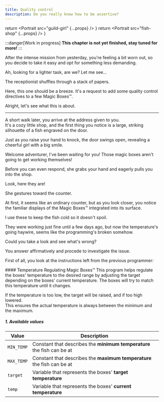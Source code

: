 ```yaml
---
title: Quality control
description: Do you really know how to be assertive?
---
```




  return <Portrait 
    src="guild-girl" 
    {...props} 
  />
}
  return <Portrait 
    src="fish-shop" 
    {...props} 
  />
}

:::danger[Work in progress]
**This chapter is not yet finished, stay tuned for more!**
:::

After the intense mission from yesterday, you're feeling a bit worn out, so you decide to take it easy and opt for something less demanding.

<Guild>
Ah, looking for a lighter task, are we? Let me see...
</Guild>

The receptionist shuffles through a stack of papers.

<Guild>
Here, this one should be a breeze.  
It's a request to add some quality control directives to a few Magic Boxes™.  
</Guild>

Alright, let's see what this is about.

---

A short walk later, you arrive at the address given to you.  
It's a cozy little shop, and the first thing you notice is a large, striking silhouette of a fish engraved on the door.

Just as you raise your hand to knock, the door swings open, revealing a cheerful girl with a big smile.

<Fish>
Welcome adventurer, I've been waiting for you!  
Those magic boxes aren't going to get working themselves!
</Fish>

Before you can even respond, she grabs your hand and eagerly pulls you into the shop.

<Fish>
Look, here they are!
</Fish>

She gestures toward the counter.

At first, it seems like an ordinary counter, but as you look closer, you notice the familiar displays of the Magic Boxes™ integrated into its surface.

<Fish>
I use these to keep the fish cold so it doesn't spoil.  

They were working just fine until a few days ago, but now the temperature's going haywire, 
seems like the programming's broken somehow.

Could you take a look and see what's wrong?
</Fish>

You answer affirmatively and procede to investigate the issue.  

First of all, you look at the instructions left from the previous programmer:

<QuestionCard background="var(--color-paper)" border={false} rounded>
#### Temperature Regulating Magic Boxes™
This program helps regulate the boxes' temperature to the desired range by adjusting the target depending on the boxes' current temperature.  
The boxes will try to match this temperature until it changes.

If the temperature is too low, the target will be raised, and if too high lowered.  
This ensures the actual temperature is always between the minimum and the maximum.

##### 1. Available values

| Value      | Description                                                            |
| ---------- | ---------------------------------------------------------------------- |
| `MIN_TEMP` | Constant that describes the **minimum temperature** the fish can be at |
| `MAX_TEMP` | Constant that describes the **maximum temperature** the fish can be at |
| `target`   | Variable that represents the boxes' **target temperature**             |
| `temp`     | Variable that represents the boxes' **current temperature**            |
</QuestionCard>

<CodeQuestion
  question="See what's wrong and fix the program!"
  id="6-1"
  code={_6_1}
/>
